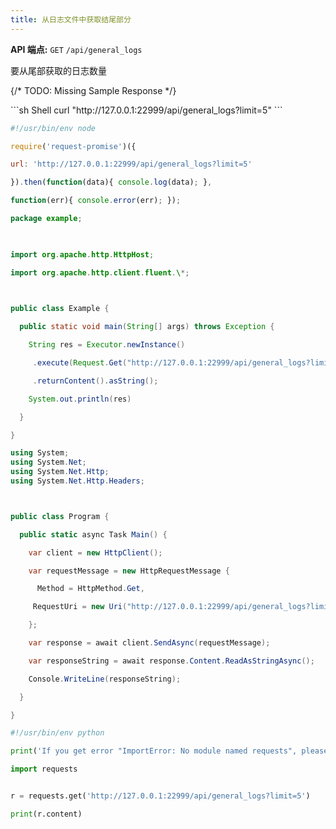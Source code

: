 ```yaml
---
title: 从日志文件中获取结尾部分
---
```


**API 端点:** `GET` `/api/general_logs`

<ParamField query="limit" type="integer">
要从尾部获取的日志数量
</ParamField>

{/* TODO: Missing Sample Response */}

<RequestExample>
```sh Shell
curl "http://127.0.0.1:22999/api/general_logs?limit=5"
```

```js NodeJS
#!/usr/bin/env node

require('request-promise')({

url: 'http://127.0.0.1:22999/api/general_logs?limit=5'

}).then(function(data){ console.log(data); },

function(err){ console.error(err); });
```

```java Java
package example;

 

import org.apache.http.HttpHost;

import org.apache.http.client.fluent.\*;

 

public class Example {

  public static void main(String[] args) throws Exception {

    String res = Executor.newInstance()

     .execute(Request.Get("http://127.0.0.1:22999/api/general_logs?limit=5"))

     .returnContent().asString();

    System.out.println(res)

  }

}
```

```cs C#
using System;
using System.Net;
using System.Net.Http;
using System.Net.Http.Headers;



public class Program {

  public static async Task Main() {

    var client = new HttpClient();

    var requestMessage = new HttpRequestMessage {

      Method = HttpMethod.Get,

     RequestUri = new Uri("http://127.0.0.1:22999/api/general_logs?limit=5")

    };

    var response = await client.SendAsync(requestMessage);

    var responseString = await response.Content.ReadAsStringAsync();

    Console.WriteLine(responseString);

  }

}
```

```python Python
#!/usr/bin/env python

print('If you get error "ImportError: No module named requests", please install it:\n$ sudo pip install requests');

import requests


r = requests.get('http://127.0.0.1:22999/api/general_logs?limit=5')

print(r.content)
```
</RequestExample>